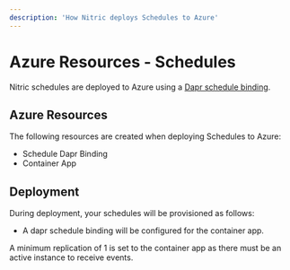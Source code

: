 ```yaml
---
description: 'How Nitric deploys Schedules to Azure'
---
```


# Azure Resources - Schedules

Nitric schedules are deployed to Azure using a [Dapr schedule binding](https://docs.dapr.io/reference/components-reference/supported-bindings/cron/).

## Azure Resources

The following resources are created when deploying Schedules to Azure:

- Schedule Dapr Binding
- Container App

## Deployment

During deployment, your schedules will be provisioned as follows:

- A dapr schedule binding will be configured for the container app.

<Note>
  A minimum replication of 1 is set to the container app as there must be an
  active instance to receive events.
</Note>
